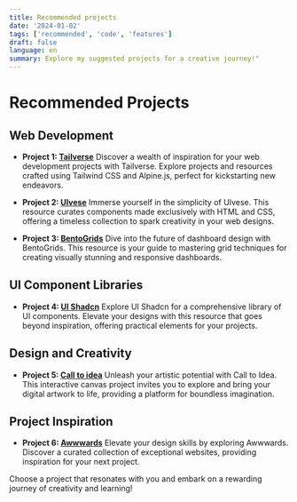 ```yaml
---
title: Recommended projects
date: '2024-01-02'
tags: ['recommended', 'code', 'features']
draft: false
language: en
summary: Explore my suggested projects for a creative journey!"
---
```


# Recommended Projects

<TOCInline toc={props.toc} exclude="Recommended Projects" />

## Web Development

- **Project 1: [Tailverse](https://www.tailverse.tech/)**
  Discover a wealth of inspiration for your web development projects with Tailverse. Explore projects and resources crafted using Tailwind CSS and Alpine.js, perfect for kickstarting new endeavors.

- **Project 2: [UIvese](https://uiverse.io/)**
  Immerse yourself in the simplicity of UIvese. This resource curates components made exclusively with HTML and CSS, offering a timeless collection to spark creativity in your web designs.

- **Project 3: [BentoGrids](https://bentogrids.com/)**
  Dive into the future of dashboard design with BentoGrids. This resource is your guide to mastering grid techniques for creating visually stunning and responsive dashboards.

## UI Component Libraries

- **Project 4: [UI Shadcn](https://ui.shadcn.com/)**
  Explore UI Shadcn for a comprehensive library of UI components. Elevate your designs with this resource that goes beyond inspiration, offering practical elements for your projects.

## Design and Creativity

- **Project 5: [Call to idea](https://calltoidea.com/index.php)**
  Unleash your artistic potential with Call to Idea. This interactive canvas project invites you to explore and bring your digital artwork to life, providing a platform for boundless imagination.

## Project Inspiration

- **Project 6: [Awwwards](https://www.awwwards.com/)**
  Elevate your design skills by exploring Awwwards. Discover a curated collection of exceptional websites, providing inspiration for your next project.

Choose a project that resonates with you and embark on a rewarding journey of creativity and learning!
